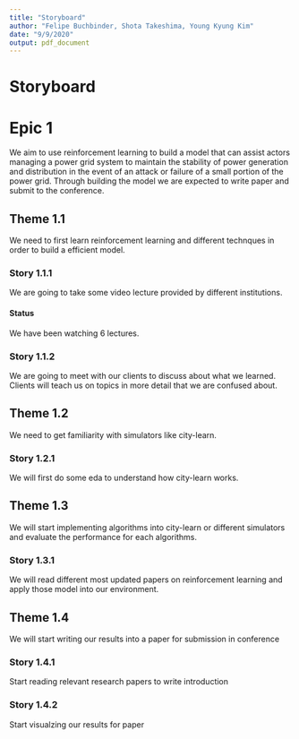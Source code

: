 ```yaml
---
title: "Storyboard"
author: "Felipe Buchbinder, Shota Takeshima, Young Kyung Kim"
date: "9/9/2020"
output: pdf_document
---
```


# Storyboard
# Epic 1

We aim to use reinforcement learning to build a model that can assist actors managing a power grid system to maintain the stability of power generation and distribution in the event of an attack or failure of a small portion of the power grid. Through building the model we are expected to write paper and submit to the conference. 

## Theme 1.1

We need to first learn reinforcement learning and different technques in order to build a efficient model. 

### Story 1.1.1
We are going to take some video lecture provided by different institutions.

#### Status
We have been watching 6 lectures. 

### Story 1.1.2
We are going to meet with our clients to discuss about what we learned. Clients will teach us on topics in more detail that we are confused about.


## Theme 1.2

We need to get familiarity with simulators like city-learn. 

### Story 1.2.1

We will first do some eda to understand how city-learn works. 

## Theme 1.3

We will start implementing algorithms into city-learn or different simulators and evaluate the performance for each algorithms. 

### Story 1.3.1

We will read different most updated papers on reinforcement learning and apply those model into our environment. 

## Theme 1.4

We will start writing our results into a paper for submission in conference

### Story 1.4.1

Start reading relevant research papers to write introduction

### Story 1.4.2

Start visualzing our results for paper

